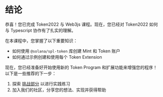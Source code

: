 
# 结论

恭喜！您已完成 Token2022 与 Web3js 课程。现在，您已经对 Token2022 如何与 Typescript 协作有了扎实的理解。

<ArticleSection name="您学到了什么" id="what-you-learned" level="h2" />

在本课程中，您掌握了以下重要知识：
- 如何使用 `@solana/spl-token` 库创建 Mint 和 Token 账户
- 如何通过示例创建和使用每个 Token Extension

<ArticleSection name="下一步" id="next-steps" level="h2" />

现在，您已经准备好开始使用新的 Token Program 和扩展功能来增强您的程序！以下是一些推荐的下一步：

1. 探索 [挑战部分](/zh-cn/challenges) 以进行实践练习
2. 加入我们的社区，分享您的想法、实现并获得帮助
